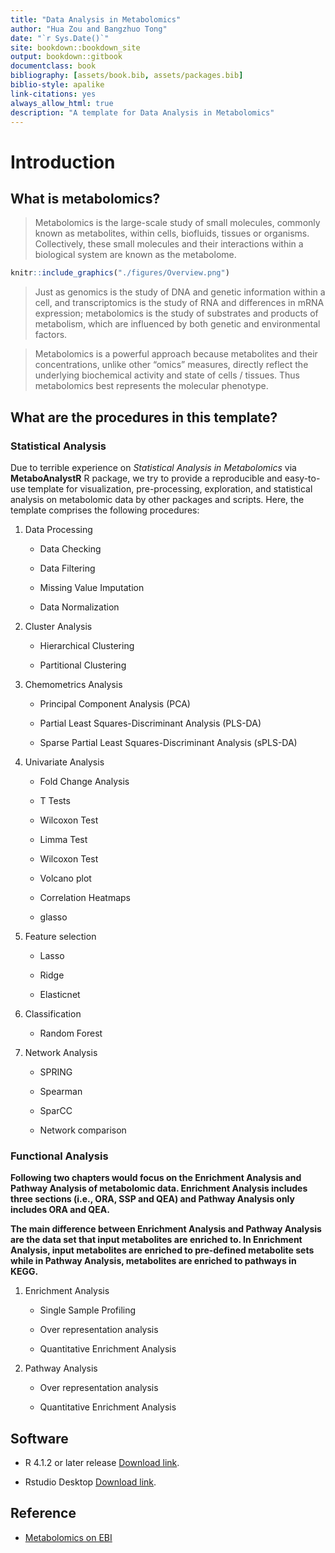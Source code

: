 ```yaml
--- 
title: "Data Analysis in Metabolomics"
author: "Hua Zou and Bangzhuo Tong"
date: "`r Sys.Date()`"
site: bookdown::bookdown_site
output: bookdown::gitbook
documentclass: book
bibliography: [assets/book.bib, assets/packages.bib]
biblio-style: apalike
link-citations: yes
always_allow_html: true
description: "A template for Data Analysis in Metabolomics"
---
```


# Introduction


## What is metabolomics?  


> Metabolomics is the large-scale study of small molecules, commonly known as metabolites, within cells, biofluids, tissues or organisms. Collectively, these small molecules and their interactions within a biological system are known as the metabolome.

```r
knitr::include_graphics("./figures/Overview.png")
```


> Just as genomics is the study of DNA and genetic information within a cell, and transcriptomics is the study of RNA and differences in mRNA expression; metabolomics is the study of substrates and products of metabolism, which are influenced by both genetic and environmental factors.

> Metabolomics is a powerful approach because metabolites and their concentrations, unlike other “omics” measures, directly reflect the underlying biochemical activity and state of cells / tissues. Thus metabolomics best represents the molecular phenotype.

## What are the procedures in this template?


### Statistical Analysis

Due to terrible experience on *Statistical Analysis in Metabolomics* via **MetaboAnalystR** R package, we try to provide a reproducible and easy-to-use template for visualization, pre-processing, exploration, and statistical analysis on metabolomic data by other packages and scripts. Here, the template comprises the following procedures:


1. Data Processing 

    * Data Checking
    
    * Data Filtering
    
    * Missing Value Imputation
    
    * Data Normalization
    
2. Cluster Analysis

    * Hierarchical Clustering
    
    * Partitional Clustering
    
3. Chemometrics Analysis

    * Principal Component Analysis (PCA)
    
    * Partial Least Squares-Discriminant Analysis (PLS-DA)
    
    * Sparse Partial Least Squares-Discriminant Analysis (sPLS-DA)    
    
  
4. Univariate Analysis 

    * Fold Change Analysis
    
    * T Tests
    
    * Wilcoxon Test
    
    * Limma Test
    
    * Wilcoxon Test
    
    * Volcano plot
    
    * Correlation Heatmaps
    
    * glasso
  

5. Feature selection

    * Lasso
    
    * Ridge
    
    * Elasticnet


6. Classification

    * Random Forest


7. Network Analysis

    * SPRING

    * Spearman
    
    * SparCC
    
    * Network comparison

### Functional Analysis


**Following two chapters would focus on the Enrichment Analysis and Pathway Analysis of metabolomic data. Enrichment Analysis includes three sections (i.e., ORA, SSP and QEA) and Pathway Analysis only includes ORA and QEA.**  

**The main difference between Enrichment Analysis and Pathway Analysis are the data set that input metabolites are enriched to. In Enrichment Analysis, input metabolites are enriched to pre-defined metabolite sets while in Pathway Analysis, metabolites are enriched to pathways in KEGG.**


1. Enrichment Analysis

    * Single Sample Profiling

    * Over representation analysis

    * Quantitative Enrichment Analysis


2. Pathway Analysis

    * Over representation analysis

    * Quantitative Enrichment Analysis


## Software

  * R 4.1.2 or later release [Download link](https://mirrors.tuna.tsinghua.edu.cn/CRAN/).
  
  * Rstudio Desktop [Download link](https://www.rstudio.com/products/rstudio/download/#download).


## Reference 

* [Metabolomics on EBI](https://www.ebi.ac.uk/training/online/courses/metabolomics-introduction/what-is/#:~:text=Metabolomics%20is%20the%20large%2Dscale,are%20known%20as%20the%20metabolome.)
